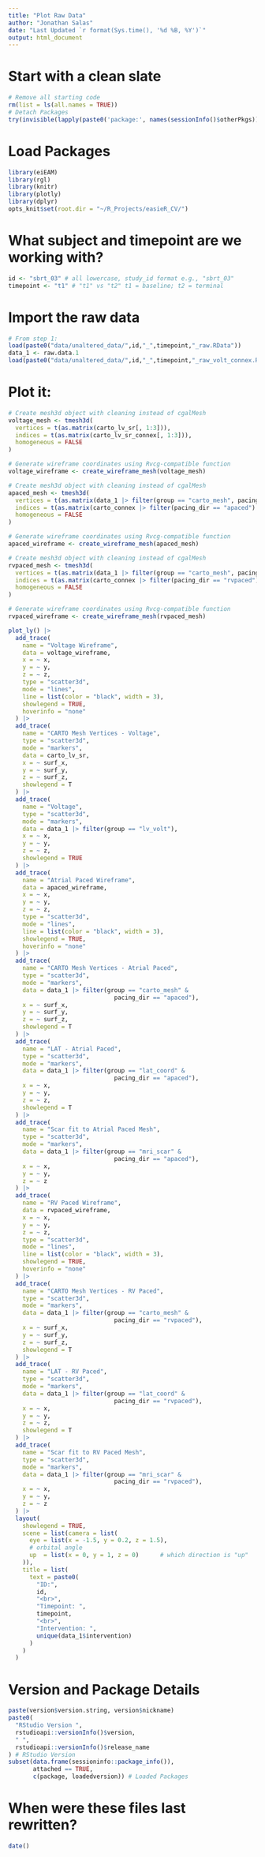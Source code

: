 ```yaml
---
title: "Plot Raw Data"
author: "Jonathan Salas"
date: "Last Updated `r format(Sys.time(), '%d %B, %Y')`"
output: html_document
---
```


# Start with a clean slate

```r
# Remove all starting code
rm(list = ls(all.names = TRUE)) 
# Detach Packages 
try(invisible(lapply(paste0('package:', names(sessionInfo()$otherPkgs)), detach, character.only=TRUE, unload=TRUE)), silent = T) # Detach Packages
```

# Load Packages 

```r
library(eiEAM)
library(rgl)
library(knitr)
library(plotly)
library(dplyr)
opts_knit$set(root.dir = "~/R_Projects/easieR_CV/")
```

# What subject and timepoint are we working with?

```r
id <- "sbrt_03" # all lowercase, study_id format e.g., "sbrt_03"
timepoint <- "t1" # "t1" vs "t2" t1 = baseline; t2 = terminal
```

# Import the raw data

```r
# From step 1: 
load(paste0("data/unaltered_data/",id,"_",timepoint,"_raw.RData"))
data_1 <- raw.data.1
load(paste0("data/unaltered_data/",id,"_",timepoint,"_raw_volt_connex.RData"))
```

# Plot it:

```r
# Create mesh3d object with cleaning instead of cgalMesh
voltage_mesh <- tmesh3d(
  vertices = t(as.matrix(carto_lv_sr[, 1:3])),
  indices = t(as.matrix(carto_lv_sr_connex[, 1:3])),
  homogeneous = FALSE
)

# Generate wireframe coordinates using Rvcg-compatible function
voltage_wireframe <- create_wireframe_mesh(voltage_mesh)

# Create mesh3d object with cleaning instead of cgalMesh
apaced_mesh <- tmesh3d(
  vertices = t(as.matrix(data_1 |> filter(group == "carto_mesh", pacing_dir == "apaced") |> select(surf_x:surf_z))),
  indices = t(as.matrix(carto_connex |> filter(pacing_dir == "apaced") |> select(v1:v3))),
  homogeneous = FALSE
)

# Generate wireframe coordinates using Rvcg-compatible function
apaced_wireframe <- create_wireframe_mesh(apaced_mesh)

# Create mesh3d object with cleaning instead of cgalMesh
rvpaced_mesh <- tmesh3d(
  vertices = t(as.matrix(data_1 |> filter(group == "carto_mesh", pacing_dir == "rvpaced") |> select(surf_x:surf_z))),
  indices = t(as.matrix(carto_connex |> filter(pacing_dir == "rvpaced") |> select(v1:v3))),
  homogeneous = FALSE
)

# Generate wireframe coordinates using Rvcg-compatible function
rvpaced_wireframe <- create_wireframe_mesh(rvpaced_mesh)
```

```r
plot_ly() |>
  add_trace(
    name = "Voltage Wireframe",
    data = voltage_wireframe,
    x = ~ x,
    y = ~ y,
    z = ~ z,
    type = "scatter3d",
    mode = "lines",
    line = list(color = "black", width = 3),
    showlegend = TRUE,
    hoverinfo = "none"
  ) |>
  add_trace(
    name = "CARTO Mesh Vertices - Voltage",
    type = "scatter3d",
    mode = "markers",
    data = carto_lv_sr,
    x = ~ surf_x,
    y = ~ surf_y,
    z = ~ surf_z,
    showlegend = T
  ) |>
  add_trace(
    name = "Voltage",
    type = "scatter3d",
    mode = "markers",
    data = data_1 |> filter(group == "lv_volt"),
    x = ~ x,
    y = ~ y,
    z = ~ z,
    showlegend = TRUE
  ) |>
  add_trace(
    name = "Atrial Paced Wireframe",
    data = apaced_wireframe,
    x = ~ x,
    y = ~ y,
    z = ~ z,
    type = "scatter3d",
    mode = "lines",
    line = list(color = "black", width = 3),
    showlegend = TRUE,
    hoverinfo = "none"
  ) |>
  add_trace(
    name = "CARTO Mesh Vertices - Atrial Paced",
    type = "scatter3d",
    mode = "markers",
    data = data_1 |> filter(group == "carto_mesh" &
                              pacing_dir == "apaced"),
    x = ~ surf_x,
    y = ~ surf_y,
    z = ~ surf_z,
    showlegend = T
  ) |>
  add_trace(
    name = "LAT - Atrial Paced",
    type = "scatter3d",
    mode = "markers",
    data = data_1 |> filter(group == "lat_coord" &
                              pacing_dir == "apaced"),
    x = ~ x,
    y = ~ y,
    z = ~ z,
    showlegend = T
  ) |>
  add_trace(
    name = "Scar fit to Atrial Paced Mesh",
    type = "scatter3d",
    mode = "markers",
    data = data_1 |> filter(group == "mri_scar" &
                              pacing_dir == "apaced"),
    x = ~ x,
    y = ~ y,
    z = ~ z
  ) |>
  add_trace(
    name = "RV Paced Wireframe",
    data = rvpaced_wireframe,
    x = ~ x,
    y = ~ y,
    z = ~ z,
    type = "scatter3d",
    mode = "lines",
    line = list(color = "black", width = 3),
    showlegend = TRUE,
    hoverinfo = "none"
  ) |>
  add_trace(
    name = "CARTO Mesh Vertices - RV Paced",
    type = "scatter3d",
    mode = "markers",
    data = data_1 |> filter(group == "carto_mesh" &
                              pacing_dir == "rvpaced"),
    x = ~ surf_x,
    y = ~ surf_y,
    z = ~ surf_z,
    showlegend = T
  ) |>
  add_trace(
    name = "LAT - RV Paced",
    type = "scatter3d",
    mode = "markers",
    data = data_1 |> filter(group == "lat_coord" &
                              pacing_dir == "rvpaced"),
    x = ~ x,
    y = ~ y,
    z = ~ z,
    showlegend = T
  ) |>
  add_trace(
    name = "Scar fit to RV Paced Mesh",
    type = "scatter3d",
    mode = "markers",
    data = data_1 |> filter(group == "mri_scar" &
                              pacing_dir == "rvpaced"),
    x = ~ x,
    y = ~ y,
    z = ~ z
  ) |>
  layout(
    showlegend = TRUE,
    scene = list(camera = list(
      eye = list(x = -1.5, y = 0.2, z = 1.5),
      # orbital angle
      up  = list(x = 0, y = 1, z = 0)      # which direction is "up"
    )),
    title = list(
      text = paste0(
        "ID:",
        id,
        "<br>",
        "Timepoint: ",
        timepoint,
        "<br>",
        "Intervention: ",
        unique(data_1$intervention)
      )
    )
  )
```


# Version and Package Details

```r
paste(version$version.string, version$nickname)
paste0(
  "RStudio Version ",
  rstudioapi::versionInfo()$version,
  " ",
  rstudioapi::versionInfo()$release_name
) # RStudio Version
subset(data.frame(sessioninfo::package_info()),
       attached == TRUE,
       c(package, loadedversion)) # Loaded Packages
```

# When were these files last rewritten?

```r
date()
```